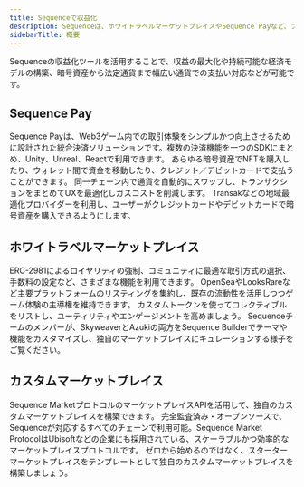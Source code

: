 ```yaml
---
title: Sequenceで収益化
description: Sequenceは、ホワイトラベルマーケットプレイスやSequence Payなど、ブロックチェーン対応ゲームを収益化するためのさまざまなオプションを提供しています。
sidebarTitle: 概要
---
```


Sequenceの収益化ツールを活用することで、収益の最大化や持続可能な経済モデルの構築、暗号資産から法定通貨まで幅広い通貨での支払い対応などが可能です。

## Sequence Pay

<CardGroup cols={2}>
  <Card title="概要" icon="cart-plus" href="/solutions/payments/overview">
    Sequence Payは、Web3ゲーム内での取引体験をシンプルかつ向上させるために設計された統合決済ソリューションです。複数の決済機能を一つのSDKにまとめ、Unity、Unreal、Reactで利用できます。
  </Card>

  <Card title="チェックアウト" icon="credit-card" href="/sdk/web/guides/checkout">
    あらゆる暗号資産でNFTを購入したり、ウォレット間で資金を移動したり、クレジット／デビットカードで支払うことができます。
  </Card>

  <Card title="スマートスワップ" icon="right-left" href="/sdk/web/guides/smart-swaps">
    同一チェーン内で通貨を自動的にスワップし、トランザクションをまとめてUXを最適化しガスコストを削減します。
  </Card>

  <Card title="法定通貨オンランプ" icon="money-bill-wave" href="/sdk/web/guides/on-ramp">
    Transakなどの地域最適化プロバイダーを利用し、ユーザーがクレジットカードやデビットカードで暗号資産を購入できるようにします。
  </Card>
</CardGroup>

## ホワイトラベルマーケットプレイス

<CardGroup cols={2}>
  <Card title="ロイヤリティの強制" icon="store" href="/solutions/marketplaces/white-label-marketplace/overview">
    ERC-2981によるロイヤリティの強制、コミュニティに最適な取引方式の選択、手数料の設定など、さまざまな機能を利用できます。
  </Card>

  <Card title="リスティングの集約" icon="layer-group" href="/solutions/marketplaces/white-label-marketplace/guide/">
    OpenSeaやLooksRareなど主要プラットフォームのリスティングを集約し、既存の流動性を活用しつつゲーム体験の主導権を維持できます。
  </Card>

  <Card title="カスタムトークンの活用" icon="coins" href="/solutions/marketplaces/white-label-marketplace/guide/">
    カスタムトークンを使ってコレクティブルをリストし、ユーティリティやエンゲージメントを高めましょう。
  </Card>

  <Card title="ビデオウォークスルー" icon="video" href="/solutions/marketplaces/white-label-marketplace/guide#watch-a-marketplace-be-launched-in-minutes">
    Sequenceチームのメンバーが、SkyweaverとAzukiの両方をSequence Builderでテーマや機能をカスタマイズし、独自のマーケットプレイスにキュレーションする様子をご覧ください。
  </Card>
</CardGroup>

## カスタムマーケットプレイス

<CardGroup cols={2}>
  <Card title="マーケットプレイスAPI" icon="hammer" href="/api-references/marketplace/endpoints">
    Sequence MarketプロトコルのマーケットプレイスAPIを活用して、独自のカスタムマーケットプレイスを構築できます。
  </Card>

  <Card title="Sequence Marketプロトコル" icon="code-branch" href="https://github.com/0xsequence/marketplace-contracts/tree/master">
    完全監査済み・オープンソースで、Sequenceが対応するすべてのチェーンで利用可能。Sequence Market ProtocolはUbisoftなどの企業にも採用されている、スケーラブルかつ効率的なマーケットプレイスプロトコルです。
  </Card>

  <Card title="スターターマーケットプレイス" icon="rocket" href="/solutions/marketplaces/custom-marketplace/getting-started">
    ゼロから始めるのではなく、スターターマーケットプレイスをテンプレートとして独自のカスタムマーケットプレイスを構築しましょう。
  </Card>
</CardGroup>
